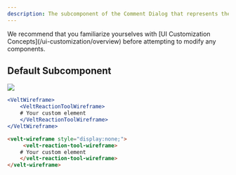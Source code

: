 ```yaml
---
description: The subcomponent of the Comment Dialog that represents the button used to add a Reaction
---
```


<Note>
We recommend that you familiarize yourselves with [UI Customization Concepts](/ui-customization/overview) before attempting to modify any components.
</Note>


## Default Subcomponent

![](/images/customization/reaction-tool-customization.png)

<RequestExample>

```jsx React / Next.js
<VeltWireframe>
    <VeltReactionToolWireframe>
    # Your custom element
    </VeltReactionToolWireframe>
</VeltWireframe>
```


```HTML HTML
<velt-wireframe style="display:none;">
     <velt-reaction-tool-wireframe>
    # Your custom element
    </velt-reaction-tool-wireframe>
</velt-wireframe>
```
</RequestExample>

